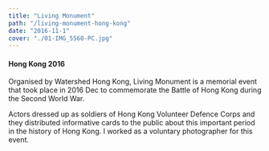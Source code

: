 ```yaml
---
title: "Living Monument"
path: "/living-monument-hong-kong"
date: "2016-11-1"
cover: "./01-IMG_5560-PC.jpg"
---
```



#### Hong Kong 2016

Organised by Watershed Hong Kong, Living Monument is a memorial event that took place in 2016 Dec to commemorate the Battle of Hong Kong during the Second World War.

Actors dressed up as soldiers of Hong Kong Volunteer Defence Corps and they distributed informative cards to the public about this important period in the history of Hong Kong. I worked as a voluntary photographer for this event.

<GridBlock>
<ZoomImage src={IMG_5560} />
<ZoomImage src={IMG_5692} />
</GridBlock>

<GridBlock>
<ZoomImage src={IMG_5744} />
<ZoomImage src={IMG_5760} />
</GridBlock>

<GridBlock>
<ZoomImage src={IMG_5838} />
<ZoomImage src={IMG_5870} />
</GridBlock>

<ZoomImage src={IMG_5894} />
<ZoomImage src={IMG_5914} />

<ZoomImage src={IMG_6275} />
<ZoomImage src={IMG_6321} />

<ZoomImage src={IMG_6545} />
<ZoomImage src={IMG_6549} />